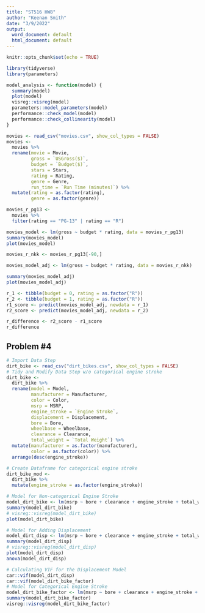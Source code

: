 ```yaml
---
title: "ST516 HW8"
author: "Keenan Smith"
date: "3/9/2022"
output:
  word_document: default
  html_document: default
---
```


```r
knitr::opts_chunk$set(echo = TRUE)
```

```r
library(tidyverse)
library(parameters)
```

```r
model_analysis <- function(model) {
  summary(model)
  plot(model)
  visreg::visreg(model)
  parameters::model_parameters(model)
  performance::check_model(model)
  performance::check_collinearity(model)
}
```


```r
movies <- read_csv("movies.csv", show_col_types = FALSE)
movies <-
  movies %>%
  rename(movie = Movie,
         gross = `USGross($)`,
         budget = `Budget($)`,
         stars = Stars,
         rating = Rating,
         genre = Genre,
         run_time = `Run Time (minutes)`) %>%
  mutate(rating = as.factor(rating),
         genre = as.factor(genre))

movies_r_pg13 <-
  movies %>%
  filter(rating == "PG-13" | rating == "R")

movies_model <- lm(gross ~ budget * rating, data = movies_r_pg13)
summary(movies_model)
plot(movies_model)

movies_r_nkk <- movies_r_pg13[-90,]

movies_model_adj <- lm(gross ~ budget * rating, data = movies_r_nkk)

summary(movies_model_adj)
plot(movies_model_adj)

r_1 <- tibble(budget = 0, rating = as.factor("R"))
r_2 <- tibble(budget = 1, rating = as.factor("R"))
r1_score <- predict(movies_model_adj, newdata = r_1)
r2_score <- predict(movies_model_adj, newdata = r_2)

r_difference <- r2_score - r1_score
r_difference
```

## Problem #4
```r
# Import Data Step
dirt_bike <- read_csv("dirt_bikes.csv", show_col_types = FALSE)
# Tidy and Modify Data Step w/o categorical engine stroke
dirt_bike <-
  dirt_bike %>%
  rename(model = Model,
         manufacturer = Manufacturer,
         color = Color,
         msrp = MSRP,
         engine_stroke = `Engine Stroke`,
         displacement = Displacement,
         bore = Bore,
         wheelbase = Wheelbase,
         clearance = Clearance,
         total_weight = `Total Weight`) %>%
  mutate(manufacturer = as.factor(manufacturer),
         color = as.factor(color)) %>%
  arrange(desc(engine_stroke))

# Create Dataframe for categorical engine stroke
dirt_bike_mod <-
  dirt_bike %>%
  mutate(engine_stroke = as.factor(engine_stroke))

# Model for Non-categorical Engine Stroke
model_dirt_bike <- lm(msrp ~ bore + clearance + engine_stroke + total_weight + wheelbase, data = dirt_bike)
summary(model_dirt_bike)
# visreg::visreg(model_dirt_bike)
plot(model_dirt_bike)

# Model for Adding Displacement
model_dirt_disp <- lm(msrp ~ bore + clearance + engine_stroke + total_weight + wheelbase + displacement, data = dirt_bike)
summary(model_dirt_disp)
# visreg::visreg(model_dirt_disp)
plot(model_dirt_disp)
anova(model_dirt_disp)

# Calculating VIF for the Displacement Model
car::vif(model_dirt_disp)
car::vif(model_dirt_bike_factor)
# Model for Categorical Engine Stroke
model_dirt_bike_factor <- lm(msrp ~ bore + clearance + engine_stroke + total_weight + wheelbase, data = dirt_bike_mod)
summary(model_dirt_bike_factor)
visreg::visreg(model_dirt_bike_factor)

```

